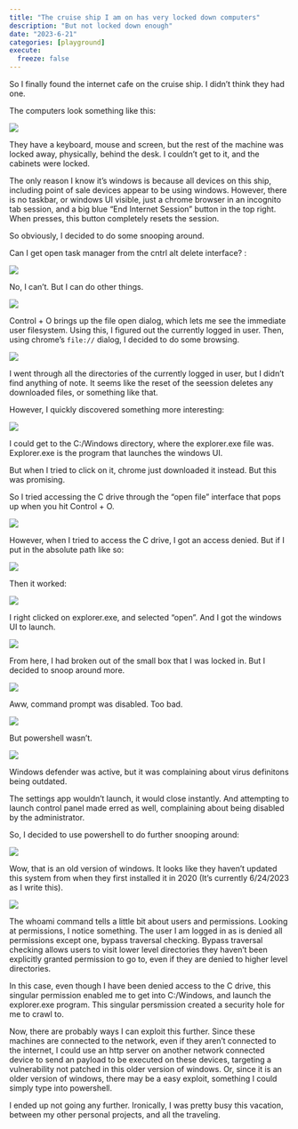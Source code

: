 ```yaml
---
title: "The cruise ship I am on has very locked down computers"
description: "But not locked down enough"
date: "2023-6-21"
categories: [playground]
execute:
  freeze: false
---
```


So I finally found the internet cafe on the cruise ship. I didn't think they had one.

The computers look something like this:

![](images/intro.jpg)

They have a keyboard, mouse and screen, but the rest of the machine was locked away, physically, behind the desk. I couldn't get to it, and the cabinets were locked. 

The only reason I know it's windows is because all devices on this ship, including point of sale devices appear to be using windows. However, there is no taskbar, or windows UI visible, just a chrome browser in an incognito tab session, and a big blue "End Internet Session" button in the top right. When presses, this button completely resets the session.

So obviously, I decided to do some snooping around.

Can I get open task manager from the cntrl alt delete interface? :

![](images/cntraltdel.jpg)

No, I can't. But I can do other things.

![](images/snooping.jpg)

Control + O brings up the file open dialog, which lets me see the immediate user filesystem. Using this, I figured out the currently logged in user. Then, using chrome's `file://` dialog, I decided to do some browsing.

![](images/useris.jpg)

I went through all the directories of the currently logged in user, but I didn't find anything of note. It seems like the reset of the seession deletes any downloaded files, or something like that.

However, I quickly discovered something more interesting:

![](images/chromewindows.jpg)

I could get to the C:/Windows directory, where the explorer.exe file was. Explorer.exe is the program that launches the windows UI.

But when I tried to click on it, chrome just downloaded it instead. But this was promising.

So I tried accessing the C drive through the "open file" interface that pops up when you hit Control + O.

![](images/cdenied.jpg)

However, when I tried to access the C drive, I got an access denied. But if I put in the absolute path like so:

![](images/absfilepath.jpg)

Then it worked:

![](images/explorer.jpg)

I right clicked on explorer.exe, and selected "open". And I got the windows UI to launch. 

![](images/windowsui.jpg)

From here, I had broken out of the small box that I was locked in. But I decided to snoop around more. 

![](images/noprompt.jpg)

Aww, command prompt was disabled. Too bad. 

![](images/powershell.jpg)

But powershell wasn't.

![](images/antivirus.jpg)

Windows defender was active, but it was complaining about virus definitons being outdated. 

The settings app wouldn't launch, it would close instantly. And attempting to launch control panel made erred as well, complaining about being disabled by the administrator.

So, I decided to use powershell to do further snooping around:

![](images/systeminfo.jpg)

Wow, that is an old version of windows. It looks like they haven't updated this system from when they first installed it in 2020 (It's currently 6/24/2023 as I write this).


![](images/whoami.jpg)

The whoami command tells a little bit about users and permissions. Looking at permissions, I notice something. The user I am logged in as is denied all permissions except one, bypass traversal checking. Bypass traversal checking allows users to visit lower level directories they haven't been explicitly granted permission to go to, even if they are denied to higher level directories. 

In this case, even though I have been denied access to the C drive, this singular permission enabled me to get into C:/Windows, and launch the explorer.exe program. This singular persmission created a security hole for me to crawl to. 

Now, there are probably ways I can exploit this further. Since these machines are connected to the network, even if they aren't connected to the internet, I could use an http server on another network connected device to send an payload to be executed on these devices, targeting a vulnerability not patched in this older version of windows. Or, since it is an older version of windows, there may be a easy exploit, something I could simply type into powershell. 

I ended up not going any further. Ironically, I was pretty busy this vacation, between my other personal projects, and all the traveling. 